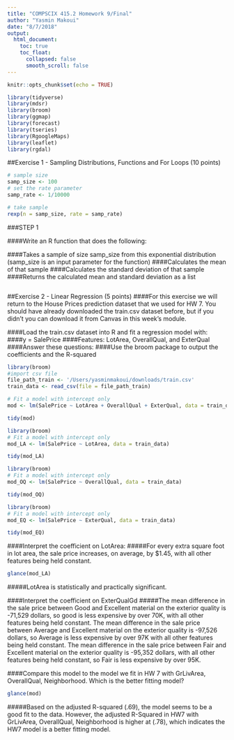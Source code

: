 ```yaml
---
title: "COMPSCIX 415.2 Homework 9/Final"
author: "Yasmin Makoui"
date: "8/7/2018"
output:
  html_document: 
    toc: true
    toc_float:
      collapsed: false
      smooth_scroll: false
---
```


```r
knitr::opts_chunk$set(echo = TRUE)
```

```r
library(tidyverse)
library(mdsr)
library(broom)
library(ggmap)
library(forecast)
library(tseries)
library(RgoogleMaps)
library(leaflet)
library(rgdal)
```

##Exercise 1 - Sampling Distributions, Functions and For Loops (10 points)

```r
# sample size
samp_size <- 100
# set the rate parameter
samp_rate <- 1/10000

# take sample
rexp(n = samp_size, rate = samp_rate)
```

###STEP 1

####Write an R function that does the following:

####Takes a sample of size samp_size from this exponential distribution (samp_size is an input parameter for the function)
####Calculates the mean of that sample
####Calculates the standard deviation of that sample
####Returns the calculated mean and standard deviation as a list 

```r

```

##Exercise 2 - Linear Regression (5 points)
####For this exercise we will return to the House Prices prediction dataset that we used for HW 7. You should have already downloaded the train.csv dataset before, but if you didn’t you can download it from Canvas in this week’s module.

####Load the train.csv dataset into R and fit a regression model with:
####y = SalePrice
####Features: LotArea, OverallQual, and ExterQual
####Answer these questions:
####Use the broom package to output the coefficients and the R-squared
```r
library(broom)
#import csv file
file_path_train <- '/Users/yasminmakoui/downloads/train.csv'
train_data <- read_csv(file = file_path_train)

# Fit a model with intercept only
mod <- lm(SalePrice ~ LotArea + OverallQual + ExterQual, data = train_data)

tidy(mod)

```

```r
library(broom)
# Fit a model with intercept only
mod_LA <- lm(SalePrice ~ LotArea, data = train_data)

tidy(mod_LA)
```

```r
library(broom)
# Fit a model with intercept only
mod_OQ <- lm(SalePrice ~ OverallQual, data = train_data)

tidy(mod_OQ)
```

```r
library(broom)
# Fit a model with intercept only
mod_EQ <- lm(SalePrice ~ ExterQual, data = train_data)

tidy(mod_EQ)
```

####Interpret the coefficient on LotArea:
#####For every extra square foot in lot area, the sale price increases, on average, by $1.45, with all other features being held constant. 
```r
glance(mod_LA)
```

#####LotArea is statistically and practically significant.

####Interpret the coefficient on ExterQualGd
#####The mean difference in the sale price between Good and Excellent material on the exterior quality is -71,529 dollars, so good is less expensive by over 70K, with all other features being held constant. The mean difference in the sale price between Average and Excellent material on the exterior quality is -97,526 dollars, so Average is less expensive by over 97K with all other features being held constant. The mean difference in the sale price between Fair and Excellent material on the exterior quality is -95,352 dollars, with all other features being held constant, so Fair is less expensive by over 95K.

####Compare this model to the model we fit in HW 7 with GrLivArea,  OverallQual, Neighborhood. Which is the better fitting model?
```r
glance(mod)
```
#####Based on the adjusted R-squared (.69), the model seems to be a good fit to the data. However, the adjusted R-Squared in HW7 with GrLivArea,  OverallQual, Neighborhood is higher at (.78), which indicates the HW7 model is a better fitting model.


